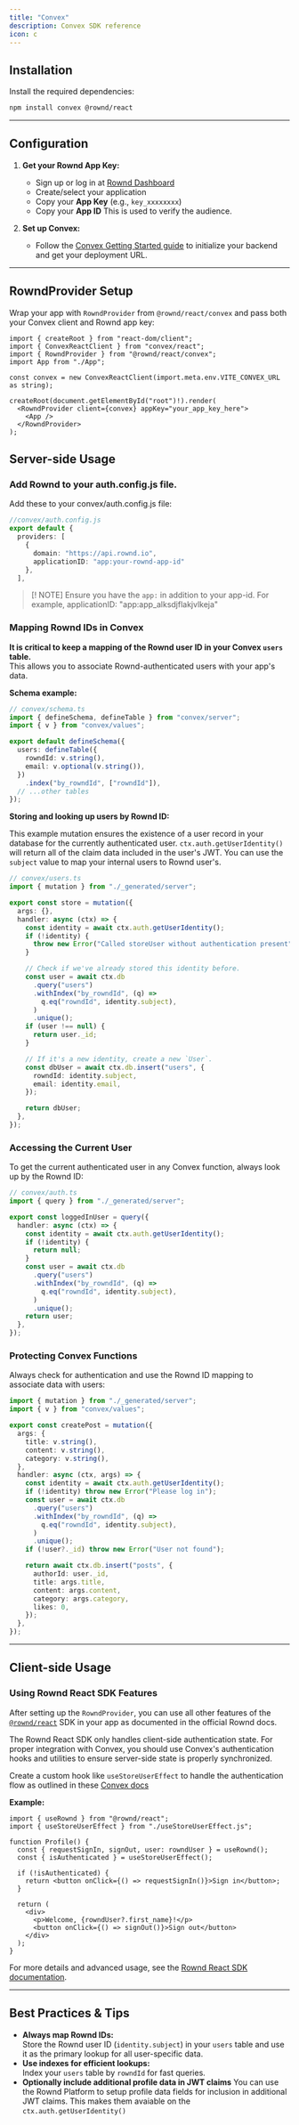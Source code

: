 ```yaml
---
title: "Convex"
description: Convex SDK reference
icon: c
---
```


## Installation

Install the required dependencies:

```bash
npm install convex @rownd/react
```

---

## Configuration

1. **Get your Rownd App Key:**
   - Sign up or log in at [Rownd Dashboard](https://app.rownd.io)
   - Create/select your application
   - Copy your **App Key** (e.g., `key_xxxxxxxx`)
   - Copy your **App ID** This is used to verify the audience. 

2. **Set up Convex:**
   - Follow the [Convex Getting Started guide](https://docs.convex.dev/quickstart/) to initialize your backend and get your deployment URL.

---

## RowndProvider Setup

Wrap your app with `RowndProvider` from `@rownd/react/convex` and pass both your Convex client and Rownd app key:

```tsx
import { createRoot } from "react-dom/client";
import { ConvexReactClient } from "convex/react";
import { RowndProvider } from "@rownd/react/convex";
import App from "./App";

const convex = new ConvexReactClient(import.meta.env.VITE_CONVEX_URL as string);

createRoot(document.getElementById("root")!).render(
  <RowndProvider client={convex} appKey="your_app_key_here">
    <App />
  </RowndProvider>
);
```

## Server-side Usage


### Add Rownd to your auth.config.js file. 

Add these to your convex/auth.config.js file:

```ts
//convex/auth.config.js
export default {
  providers: [
    {
      domain: "https://api.rownd.io",
      applicationID: "app:your-rownd-app-id"
    },
  ],
```


> [! NOTE]
> Ensure you have the `app:` in addition to your app-id. 
> For example, applicationID: "app:app_alksdjflakjvlkeja"

### Mapping Rownd IDs in Convex

**It is critical to keep a mapping of the Rownd user ID in your Convex `users` table.**  
This allows you to associate Rownd-authenticated users with your app's data.

**Schema example:**

```ts
// convex/schema.ts
import { defineSchema, defineTable } from "convex/server";
import { v } from "convex/values";

export default defineSchema({
  users: defineTable({
    rowndId: v.string(),
    email: v.optional(v.string()),
  })
    .index("by_rowndId", ["rowndId"]),
  // ...other tables
});
```

**Storing and looking up users by Rownd ID:**

This example mutation ensures the existence of a user record in your database for the currently authenticated
user. `ctx.auth.getUserIdentity()` will return all of the claim data included in the user's JWT. You can use the
`subject` value to map your internal users to Rownd user's.

```ts
// convex/users.ts
import { mutation } from "./_generated/server";

export const store = mutation({
  args: {},
  handler: async (ctx) => {
    const identity = await ctx.auth.getUserIdentity();
    if (!identity) {
      throw new Error("Called storeUser without authentication present");
    }

    // Check if we've already stored this identity before.
    const user = await ctx.db
      .query("users")
      .withIndex("by_rowndId", (q) =>
        q.eq("rowndId", identity.subject),
      )
      .unique();
    if (user !== null) {
      return user._id;
    }

    // If it's a new identity, create a new `User`.
    const dbUser = await ctx.db.insert("users", {
      rowndId: identity.subject,
      email: identity.email,
    });

    return dbUser;
  },
});
```

### Accessing the Current User

To get the current authenticated user in any Convex function, always look up by the Rownd ID:

```ts
// convex/auth.ts
import { query } from "./_generated/server";

export const loggedInUser = query({
  handler: async (ctx) => {
    const identity = await ctx.auth.getUserIdentity();
    if (!identity) {
      return null;
    }
    const user = await ctx.db
      .query("users")
      .withIndex("by_rowndId", (q) =>
        q.eq("rowndId", identity.subject),
      )
      .unique();
    return user;
  },
});
```

### Protecting Convex Functions

Always check for authentication and use the Rownd ID mapping to associate data with users:

```ts
import { mutation } from "./_generated/server";
import { v } from "convex/values";

export const createPost = mutation({
  args: {
    title: v.string(),
    content: v.string(),
    category: v.string(),
  },
  handler: async (ctx, args) => {
    const identity = await ctx.auth.getUserIdentity();
    if (!identity) throw new Error("Please log in");
    const user = await ctx.db
      .query("users")
      .withIndex("by_rowndId", (q) =>
        q.eq("rowndId", identity.subject),
      )
      .unique();
    if (!user?._id) throw new Error("User not found");

    return await ctx.db.insert("posts", {
      authorId: user._id,
      title: args.title,
      content: args.content,
      category: args.category,
      likes: 0,
    });
  },
});
```

---


## Client-side Usage

### Using Rownd React SDK Features

After setting up the `RowndProvider`, you can use all other features of the [`@rownd/react`](https://docs.rownd.io/sdk-reference/web/react) SDK in your app as documented in the official Rownd docs.

<Info>
The Rownd React SDK only handles client-side authentication state. For proper integration with Convex, you should use Convex's authentication hooks and utilities to ensure server-side state is properly synchronized.
</Info>

Create a custom hook like `useStoreUserEffect` to handle the authentication flow as outlined in these [Convex docs](https://docs.convex.dev/auth/database-auth)

**Example:**

```tsx
import { useRownd } from "@rownd/react";
import { useStoreUserEffect } from "./useStoreUserEffect.js";

function Profile() {
  const { requestSignIn, signOut, user: rowndUser } = useRownd();
  const { isAuthenticated } = useStoreUserEffect();

  if (!isAuthenticated) {
    return <button onClick={() => requestSignIn()}>Sign in</button>;
  }

  return (
    <div>
      <p>Welcome, {rowndUser?.first_name}!</p>
      <button onClick={() => signOut()}>Sign out</button>
    </div>
  );
}
```

For more details and advanced usage, see the [Rownd React SDK documentation](https://docs.rownd.io/sdk-reference/web/react).

---

## Best Practices & Tips

- **Always map Rownd IDs:**  
  Store the Rownd user ID (`identity.subject`) in your `users` table and use it as the primary lookup for all user-specific data.
- **Use indexes for efficient lookups:**  
  Index your `users` table by `rowndId` for fast queries.
- **Optionally include additional profile data in JWT claims**
  You can use the Rownd Platform to setup profile data fields for inclusion in additional JWT claims. This makes them avaiable on the `ctx.auth.getUserIdentity()`
